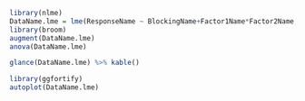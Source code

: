 
```r
library(nlme)
DataName.lme = lme(ResponseName ~ BlockingName+Factor1Name*Factor2Name, random=1|MainPlotID, data=DataName)
library(broom)
augment(DataName.lme)
anova(DataName.lme)
```

```r
glance(DataName.lme) %>% kable()
```

```r
library(ggfortify)
autoplot(DataName.lme)
```
